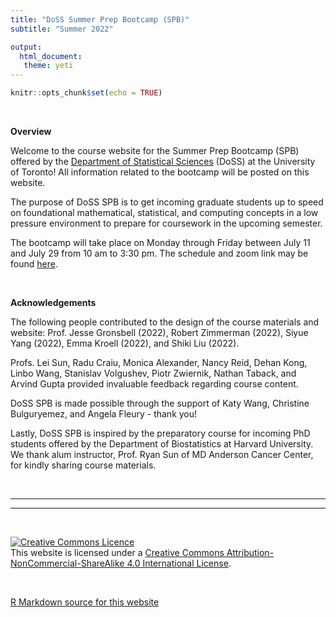 ```yaml
---
title: "DoSS Summer Prep Bootcamp (SPB)"
subtitle: "Summer 2022"

output: 
  html_document:
   theme: yeti
---
```


```r
knitr::opts_chunk$set(echo = TRUE)
```

<br>

__Overview__ 

Welcome to the course website for the Summer Prep Bootcamp (SPB) offered by the [Department of Statistical Sciences](https://www.statistics.utoronto.ca) (DoSS) at the University of Toronto!  All information related to the bootcamp will be posted on this website.

The purpose of DoSS SPB is to get incoming graduate students up to speed on foundational mathematical, statistical, and computing concepts in a low pressure environment to prepare for coursework in the upcoming semester.  

The bootcamp will take place on Monday through Friday between July 11 and July 29 from 10 am to 3:30 pm.  The schedule and zoom link may be found [here](schedule.html). 


<br>

__Acknowledgements__ 

The following people contributed to the design of the course materials and website: Prof. Jesse Gronsbell (2022), Robert Zimmerman (2022), Siyue Yang (2022), Emma Kroell (2022), and Shiki Liu (2022).  

Profs. Lei Sun, Radu Craiu, Monica Alexander, Nancy Reid, Dehan Kong, Linbo Wang, Stanislav Volgushev, Piotr Zwiernik, Nathan Taback, and Arvind Gupta provided invaluable feedback regarding course content.  

DoSS SPB is made possible through the support of Katy Wang, Christine Bulguryemez, and Angela Fleury - thank you!   

Lastly, DoSS SPB is inspired by the preparatory course for incoming PhD students offered by the Department of Biostatistics at Harvard University. We thank alum instructor, Prof. Ryan Sun of MD Anderson Cancer Center, for kindly sharing course materials.    


<br>

****** 


 ******
<br>

<a rel="license" href="http://creativecommons.org/licenses/by-nc-sa/4.0/"><img alt="Creative Commons Licence" style="border-width:0" src="https://i.creativecommons.org/l/by-nc-sa/4.0/88x31.png" /></a><br />This website is licensed under a <a rel="license" href="http://creativecommons.org/licenses/by-nc-sa/4.0/">Creative Commons Attribution-NonCommercial-ShareAlike 4.0 International License</a>.

<br>

<a href="https://github.com/jlgrons/UofT-DoSS-SPB">R Markdown source for this website</a>


